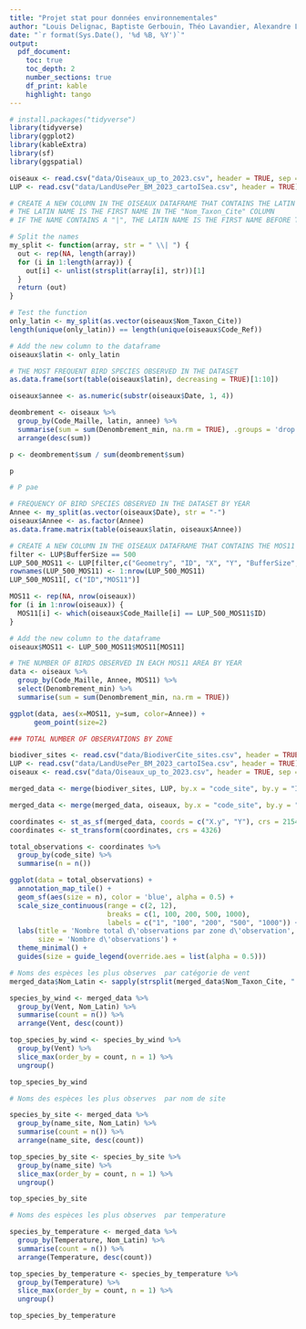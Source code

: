 ```yaml
---
title: "Projet stat pour données environnementales"
author: "Louis Delignac, Baptiste Gerbouin, Théo Lavandier, Alexandre Leys, Hamad Tria"
date: "`r format(Sys.Date(), '%d %B, %Y')`"
output:
  pdf_document:
    toc: true
    toc_depth: 2
    number_sections: true
    df_print: kable
    highlight: tango
---
```


```r
# install.packages("tidyverse")
library(tidyverse)
library(ggplot2)
library(kableExtra)
library(sf)
library(ggspatial)
```

```r
oiseaux <- read.csv("data/Oiseaux_up_to_2023.csv", header = TRUE, sep = "\t")
LUP <- read.csv("data/LandUsePer_BM_2023_cartoISea.csv", header = TRUE)
```

```r
# CREATE A NEW COLUMN IN THE OISEAUX DATAFRAME THAT CONTAINS THE LATIN NAME OF THE BIRD
# THE LATIN NAME IS THE FIRST NAME IN THE "Nom_Taxon_Cite" COLUMN
# IF THE NAME CONTAINS A "|", THE LATIN NAME IS THE FIRST NAME BEFORE THE "|"

# Split the names
my_split <- function(array, str = " \\| ") {
  out <- rep(NA, length(array))
  for (i in 1:length(array)) {
    out[i] <- unlist(strsplit(array[i], str))[1]
  }
  return (out)
}

# Test the function
only_latin <- my_split(as.vector(oiseaux$Nom_Taxon_Cite))
length(unique(only_latin)) == length(unique(oiseaux$Code_Ref))

# Add the new column to the dataframe
oiseaux$latin <- only_latin
```

```r
# THE MOST FREQUENT BIRD SPECIES OBSERVED IN THE DATASET
as.data.frame(sort(table(oiseaux$latin), decreasing = TRUE)[1:10])
```


```r
oiseaux$annee <- as.numeric(substr(oiseaux$Date, 1, 4))
```

```r
deombrement <- oiseaux %>%
  group_by(Code_Maille, latin, annee) %>%
  summarise(sum = sum(Denombrement_min, na.rm = TRUE), .groups = 'drop') %>%
  arrange(desc(sum))

p <- deombrement$sum / sum(deombrement$sum)

p
```

```r
# P pae 
```












```r
# FREQUENCY OF BIRD SPECIES OBSERVED IN THE DATASET BY YEAR
Annee <- my_split(as.vector(oiseaux$Date), str = "-")
oiseaux$Annee <- as.factor(Annee)
as.data.frame.matrix(table(oiseaux$latin, oiseaux$Annee))
```

```r
# CREATE A NEW COLUMN IN THE OISEAUX DATAFRAME THAT CONTAINS THE MOS11 VALUE OF THE POINT
filter <- LUP$BufferSize == 500
LUP_500_MOS11 <- LUP[filter,c("Geometry", "ID", "X", "Y", "BufferSize", "MOS11")]
rownames(LUP_500_MOS11) <- 1:nrow(LUP_500_MOS11)
LUP_500_MOS11[, c("ID","MOS11")]

MOS11 <- rep(NA, nrow(oiseaux))
for (i in 1:nrow(oiseaux)) {
  MOS11[i] <- which(oiseaux$Code_Maille[i] == LUP_500_MOS11$ID)
}

# Add the new column to the dataframe
oiseaux$MOS11 <- LUP_500_MOS11$MOS11[MOS11]
```

```r
# THE NUMBER OF BIRDS OBSERVED IN EACH MOS11 AREA BY YEAR
data <- oiseaux %>%
  group_by(Code_Maille, Annee, MOS11) %>%
  select(Denombrement_min) %>% 
  summarise(sum = sum(Denombrement_min, na.rm = TRUE))

ggplot(data, aes(x=MOS11, y=sum, color=Annee)) +
      geom_point(size=2) 
```


```r
### TOTAL NUMBER OF OBSERVATIONS BY ZONE

biodiver_sites <- read.csv("data/BiodiverCite_sites.csv", header = TRUE, sep = ';')
LUP <- read.csv("data/LandUsePer_BM_2023_cartoISea.csv", header = TRUE)
oiseaux <- read.csv("data/Oiseaux_up_to_2023.csv", header = TRUE, sep = "\t")

merged_data <- merge(biodiver_sites, LUP, by.x = "code_site", by.y = "ID", all = TRUE)

merged_data <- merge(merged_data, oiseaux, by.x = "code_site", by.y = "Code_Maille", all = TRUE)

coordinates <- st_as_sf(merged_data, coords = c("X.y", "Y"), crs = 2154)
coordinates <- st_transform(coordinates, crs = 4326)

total_observations <- coordinates %>%
  group_by(code_site) %>%
  summarise(n = n())

ggplot(data = total_observations) +
  annotation_map_tile() +  
  geom_sf(aes(size = n), color = 'blue', alpha = 0.5) +
  scale_size_continuous(range = c(2, 12), 
                        breaks = c(1, 100, 200, 500, 1000), 
                        labels = c("1", "100", "200", "500", "1000")) +
  labs(title = 'Nombre total d\'observations par zone d\'observation',
       size = 'Nombre d\'observations') +
  theme_minimal() +
  guides(size = guide_legend(override.aes = list(alpha = 0.5)))

```

```r
# Noms des espèces les plus observes  par catégorie de vent
merged_data$Nom_Latin <- sapply(strsplit(merged_data$Nom_Taxon_Cite, " \\| "), `[`, 1)

species_by_wind <- merged_data %>%
  group_by(Vent, Nom_Latin) %>%
  summarise(count = n()) %>%
  arrange(Vent, desc(count))

top_species_by_wind <- species_by_wind %>%
  group_by(Vent) %>%
  slice_max(order_by = count, n = 1) %>%
  ungroup()

top_species_by_wind

```

```r
# Noms des espèces les plus observes  par nom de site

species_by_site <- merged_data %>%
  group_by(name_site, Nom_Latin) %>%
  summarise(count = n()) %>%
  arrange(name_site, desc(count))

top_species_by_site <- species_by_site %>%
  group_by(name_site) %>%
  slice_max(order_by = count, n = 1) %>%
  ungroup()

top_species_by_site

```


```r
# Noms des espèces les plus observes  par temperature

species_by_temperature <- merged_data %>%
  group_by(Temperature, Nom_Latin) %>%
  summarise(count = n()) %>%
  arrange(Temperature, desc(count))

top_species_by_temperature <- species_by_temperature %>%
  group_by(Temperature) %>%
  slice_max(order_by = count, n = 1) %>%
  ungroup()

top_species_by_temperature
```


